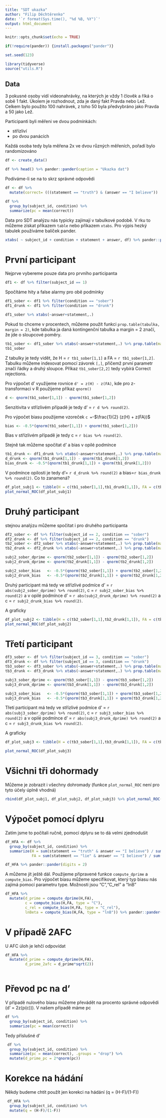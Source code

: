 ```yaml
---
title: "SDT ukazka"
author: "Filip Děchtěrenko"
date: '`r format(Sys.time(), "%d %B, %Y")`'
output: html_document
---
```


```r
knitr::opts_chunk$set(echo = TRUE)

if(!require(pander)) {install.packages("pander")}

set.seed(123)

library(tidyverse)
source("utils.R")
```

## Data

3 pokusné osoby vidí videonahrávky, na kterých je vždy 1 člověk a říká o sobě 1 fakt. Úkolem je rozhodnout, zda je daný fakt Pravda nebo Lež. Celkem bylo použito 100 nahrávek, z toho 50 byla předvybráno jako Pravda a 50 jako Lež.

Participanti byli měřeni ve dvou podmínkách:

* střízliví 
* po dvou panácích 

Každá osoba tedy byla měřena 2x ve dvou různých měřeních, pořadí bylo randomizováno

```r

df <- create_data()

df %>% head() %>% pander::pander(caption = "Ukazka dat")

```

Podíváme-li se na to skrz správné odpovědi

```r
df <- df %>% 
  mutate(correct= (((statement == "truth") & (answer == "I believe")) | ((statement == "lie") & (answer == "Do not believe")))) 

df %>% 
  group_by(subject_id, condition) %>% 
  summarize(pc = mean(correct))

```

Data pro SDT analýzu nás typicky zajímají v tabulkové podobě. V rku to můžeme získat příkazem `table` nebo příkazem `xtabs`. Pro výpis hezký tabulek používáme balíček pander.

```r
xtabs( ~ subject_id + condition + statement + answer, df) %>% pander::pander()
```

# První participant

Nejprve vybereme pouze data pro prvního participanta

```r

df1 <- df %>% filter(subject_id == 1)

```

Spočítáme hity a false alarmy pro obě podmínky

```r

df1_sober <- df1 %>% filter(condition == "sober")
df1_drunk <- df1 %>% filter(condition == "drunk")

df1_sober %>% xtabs(~answer+statement,.)
```

Pokud to chceme v procentech, můžeme použít funkci `prop.table(tabulka, margin = 2)`, kde tabulka ja daná kontingenční tabulka a margin = 2 značí, že jde o sloupcové poměry.

```r
tb1_sober <- df1_sober %>% xtabs(~answer+statement,.) %>% prop.table(margin = 2)
tb1_sober

```

Z tabulky je tedy vidět, že H = `r tb1_sober[1,1]` a FA = `r tb1_sober[1,2]`. Tabulku můžeme indexovat pomocí závorek `[,]`, přičemž první parametr značí řádky a druhý sloupce. Příkaz `tb1_sober[2,2]` tedy vybírá Correct rejections.


Pro výpočet d' využijeme rovnice `d' = z(H) - z(FA)`, kde pro z-transformaci v R použijeme příkaz `qnorm()`
```r
d <- qnorm(tb1_sober[1,1]) - qnorm(tb1_sober[1,2])
```

Senzitivita v střízlivém případě je tedy d' = `r d %>% round(2)`.

Pro výpočet biasu použijeme vzoreček `c = `-$\frac{1}{2} (z(H) + z(FA))$

```r
bias <- -0.5*(qnorm(tb1_sober[1,1]) + qnorm(tb1_sober[1,2]))

```

Bias v střízlivém případě je tedy c = `r bias %>% round(2)`.

Stejně tak můžeme spočítat d' a bias v opilé podmínce

```r
tb1_drunk <- df1_drunk %>% xtabs(~answer+statement,.) %>% prop.table(margin = 2)
d_drunk <- qnorm(tb1_drunk[1,1]) - qnorm(tb1_drunk[1,2])
bias_drunk <- -0.5*(qnorm(tb1_drunk[1,1]) + qnorm(tb1_drunk[1,2]))

```

V podmínce opilosti je tedy d'= `r d_drunk %>% round(2)` a bias=`r bias_drunk %>% round(2)`. Co to zanamená?

```r
df_plot_subj1 <- tibble(H = c(tb1_sober[1,1],tb1_drunk[1,1]), FA = c(tb1_sober[1,2],tb1_drunk[1,2]), label = c("P1_sober", "P1_drunk"))
plot_normal_ROC(df_plot_subj1)
```

# Druhý participant

stejnou analýzu můžeme spočítat i pro druhého participanta

```r
df2_sober <- df %>% filter(subject_id == 2, condition == "sober")
df2_drunk <- df %>% filter(subject_id == 2, condition == "drunk")
tb2_sober <- df2_sober %>% xtabs(~answer+statement,.) %>% prop.table(margin = 2)
tb2_drunk <- df2_drunk %>% xtabs(~answer+statement,.) %>% prop.table(margin = 2)

subj2_sober_dprime <- qnorm(tb2_sober[1,1]) - qnorm(tb2_sober[1,2])
subj2_drunk_dprime <- qnorm(tb2_drunk[1,1]) - qnorm(tb2_drunk[1,2])

subj2_sober_bias   <- -0.5*(qnorm(tb2_sober[1,1]) + qnorm(tb2_sober[1,2]))
subj2_drunk_bias   <- -0.5*(qnorm(tb2_drunk[1,1]) + qnorm(tb2_drunk[1,2]))
```

Druhý participant má tedy ve střízlivé podmíce d' = `r abs(subj2_sober_dprime) %>% round(2)`, c = `r subj2_sober_bias %>% round(2)` a v opilé podmínce d' = `r abs(subj2_drunk_dprime) %>% round(2)` a c = `r subj2_drunk_bias %>% round(2)`.

A graficky

```r
df_plot_subj2 <- tibble(H = c(tb2_sober[1,1],tb2_drunk[1,1]), FA = c(tb2_sober[1,2],tb2_drunk[1,2]), label = c("P2_sober", "P2_drunk"))
plot_normal_ROC(df_plot_subj2)
```

# Třetí participant

```r
df3_sober <- df %>% filter(subject_id == 3, condition == "sober")
df3_drunk <- df %>% filter(subject_id == 3, condition == "drunk")
tb3_sober <- df3_sober %>% xtabs(~answer+statement,.) %>% prop.table(margin = 2)
tb3_drunk <- df3_drunk %>% xtabs(~answer+statement,.) %>% prop.table(margin = 2)

subj3_sober_dprime <- qnorm(tb3_sober[1,1]) - qnorm(tb3_sober[1,2])
subj3_drunk_dprime <- qnorm(tb3_drunk[1,1]) - qnorm(tb3_drunk[1,2])

subj3_sober_bias   <- -0.5*(qnorm(tb3_sober[1,1]) + qnorm(tb3_sober[1,2]))
subj3_drunk_bias   <- -0.5*(qnorm(tb3_drunk[1,1]) + qnorm(tb3_drunk[1,2]))
```

Třetí participant má tedy ve střízlivé podmíce d' = `r abs(subj3_sober_dprime) %>% round(2)`, c = `r subj3_sober_bias %>% round(2)` a v opilé podmínce d' = `r abs(subj3_drunk_dprime) %>% round(2)` a c = `r subj3_drunk_bias %>% round(2)`.

A graficky

```r
df_plot_subj3 <- tibble(H = c(tb3_sober[1,1],tb3_drunk[1,1]), FA = c(tb3_sober[1,2],tb3_drunk[1,2]), label = c("P3_sober", "P3_drunk")) 

plot_normal_ROC(df_plot_subj3)
```

# Všichni tři dohormady

Můžeme je zobrazit i všechny dohromady (funkce `plot_normal_ROC` není pro tyto účely úplně vhodná)

```r
rbind(df_plot_subj1, df_plot_subj2, df_plot_subj3) %>% plot_normal_ROC()
```

# Výpočet pomocí dplyru

Zatím jsme to počítali ručně, pomocí dplyru se to dá velmi zjednodušit

```r
df_HFA <- df %>% 
  group_by(subject_id, condition) %>% 
  summarize(H = sum(statement == "truth" & answer == "I believe") / sum(statement == "truth"),
            FA = sum(statement == "lie" & answer == "I believe") / sum(statement == "lie")) 

df_HFA %>% pander::pander(digits = 2)
```

A můžeme jít ještě dál. Použijeme připravené funkce `compute_dprime` a `compute_bias`. Pro výpočet biasu můžeme specifikovat, který typ biasu nás zajímá pomocí parametru type. Možnosti jsou "C","C_rel" a "lnB"

```r
df_HFA %>% 
  mutate(d_prime = compute_dprime(H,FA),
         c = compute_bias(H,FA, type = "C"),
         c_rel = compute_bias(H,FA, type = "C_rel"),
         lnBeta = compute_bias(H,FA, type = "lnB")) %>% pander::pander(digits = 2)
```

# V případě 2AFC

U AFC úloh je lehčí odpovídat

```r
df_HFA %>% 
  mutate(d_prime = compute_dprime(H,FA),
         d_prime_2afc = d_prime*sqrt(2))
           
```

# Převod pc na d'

V případě nulového biasu můžeme převádět na procento správné odpovědi (d' = 2z(p(c))). V našem případě máme pc

```r
df %>% 
  group_by(subject_id, condition) %>% 
  summarize(pc = mean(correct))

```
 
 Tedy příslušné d'
```r
 df %>% 
  group_by(subject_id, condition) %>% 
  summarize(pc = mean(correct), .groups = "drop") %>% 
  mutate(d_prime_pc = 2*qnorm(pc))
```

# Korekce na hádání

Někdy budeme chtít použít jen korekci na hádání (q = (H-F)/(1-F))

```r
 df_HFA %>% 
  group_by(subject_id, condition) %>% 
  mutate(q = (H-F)/(1-F))
```
